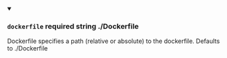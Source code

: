 
<details className="config-field" data-expandable="false" open>
<summary>

### `dockerfile` <span class="config-field-required" data-required="false">required</span> <span class="config-field-type">string</span> <span class="config-field-default">./Dockerfile</span> <span class="config-field-enum"></span>

Dockerfile specifies a path (relative or absolute) to the dockerfile. Defaults
to ./Dockerfile

</summary>



</details>
